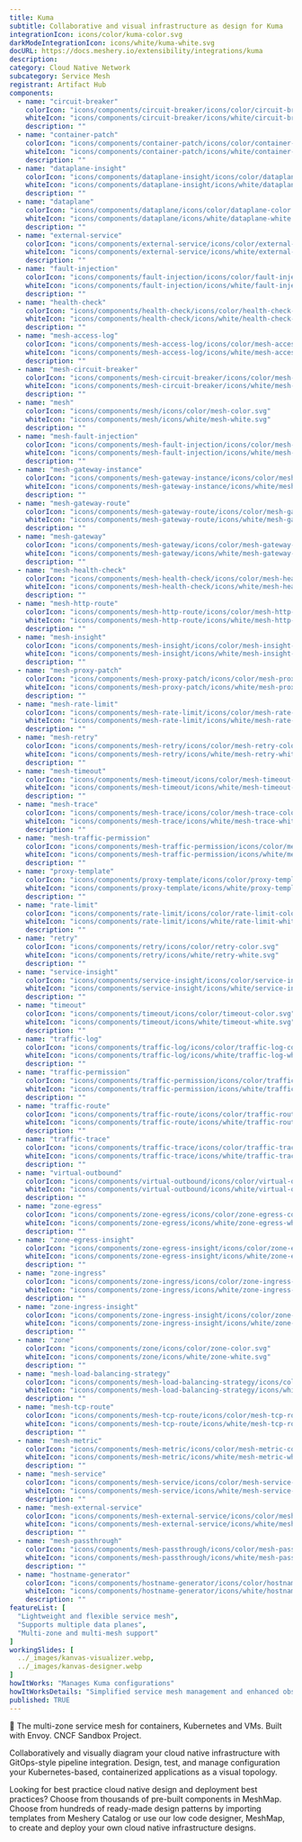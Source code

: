 ```yaml
---
title: Kuma
subtitle: Collaborative and visual infrastructure as design for Kuma
integrationIcon: icons/color/kuma-color.svg
darkModeIntegrationIcon: icons/white/kuma-white.svg
docURL: https://docs.meshery.io/extensibility/integrations/kuma
description: 
category: Cloud Native Network
subcategory: Service Mesh
registrant: Artifact Hub
components:
  - name: "circuit-breaker"
    colorIcon: "icons/components/circuit-breaker/icons/color/circuit-breaker-color.svg"
    whiteIcon: "icons/components/circuit-breaker/icons/white/circuit-breaker-white.svg"
    description: ""
  - name: "container-patch"
    colorIcon: "icons/components/container-patch/icons/color/container-patch-color.svg"
    whiteIcon: "icons/components/container-patch/icons/white/container-patch-white.svg"
    description: ""
  - name: "dataplane-insight"
    colorIcon: "icons/components/dataplane-insight/icons/color/dataplane-insight-color.svg"
    whiteIcon: "icons/components/dataplane-insight/icons/white/dataplane-insight-white.svg"
    description: ""
  - name: "dataplane"
    colorIcon: "icons/components/dataplane/icons/color/dataplane-color.svg"
    whiteIcon: "icons/components/dataplane/icons/white/dataplane-white.svg"
    description: ""
  - name: "external-service"
    colorIcon: "icons/components/external-service/icons/color/external-service-color.svg"
    whiteIcon: "icons/components/external-service/icons/white/external-service-white.svg"
    description: ""
  - name: "fault-injection"
    colorIcon: "icons/components/fault-injection/icons/color/fault-injection-color.svg"
    whiteIcon: "icons/components/fault-injection/icons/white/fault-injection-white.svg"
    description: ""
  - name: "health-check"
    colorIcon: "icons/components/health-check/icons/color/health-check-color.svg"
    whiteIcon: "icons/components/health-check/icons/white/health-check-white.svg"
    description: ""
  - name: "mesh-access-log"
    colorIcon: "icons/components/mesh-access-log/icons/color/mesh-access-log-color.svg"
    whiteIcon: "icons/components/mesh-access-log/icons/white/mesh-access-log-white.svg"
    description: ""
  - name: "mesh-circuit-breaker"
    colorIcon: "icons/components/mesh-circuit-breaker/icons/color/mesh-circuit-breaker-color.svg"
    whiteIcon: "icons/components/mesh-circuit-breaker/icons/white/mesh-circuit-breaker-white.svg"
    description: ""
  - name: "mesh"
    colorIcon: "icons/components/mesh/icons/color/mesh-color.svg"
    whiteIcon: "icons/components/mesh/icons/white/mesh-white.svg"
    description: ""
  - name: "mesh-fault-injection"
    colorIcon: "icons/components/mesh-fault-injection/icons/color/mesh-fault-injection-color.svg"
    whiteIcon: "icons/components/mesh-fault-injection/icons/white/mesh-fault-injection-white.svg"
    description: ""
  - name: "mesh-gateway-instance"
    colorIcon: "icons/components/mesh-gateway-instance/icons/color/mesh-gateway-instance-color.svg"
    whiteIcon: "icons/components/mesh-gateway-instance/icons/white/mesh-gateway-instance-white.svg"
    description: ""
  - name: "mesh-gateway-route"
    colorIcon: "icons/components/mesh-gateway-route/icons/color/mesh-gateway-route-color.svg"
    whiteIcon: "icons/components/mesh-gateway-route/icons/white/mesh-gateway-route-white.svg"
    description: ""
  - name: "mesh-gateway"
    colorIcon: "icons/components/mesh-gateway/icons/color/mesh-gateway-color.svg"
    whiteIcon: "icons/components/mesh-gateway/icons/white/mesh-gateway-white.svg"
    description: ""
  - name: "mesh-health-check"
    colorIcon: "icons/components/mesh-health-check/icons/color/mesh-health-check-color.svg"
    whiteIcon: "icons/components/mesh-health-check/icons/white/mesh-health-check-white.svg"
    description: ""
  - name: "mesh-http-route"
    colorIcon: "icons/components/mesh-http-route/icons/color/mesh-http-route-color.svg"
    whiteIcon: "icons/components/mesh-http-route/icons/white/mesh-http-route-white.svg"
    description: ""
  - name: "mesh-insight"
    colorIcon: "icons/components/mesh-insight/icons/color/mesh-insight-color.svg"
    whiteIcon: "icons/components/mesh-insight/icons/white/mesh-insight-white.svg"
    description: ""
  - name: "mesh-proxy-patch"
    colorIcon: "icons/components/mesh-proxy-patch/icons/color/mesh-proxy-patch-color.svg"
    whiteIcon: "icons/components/mesh-proxy-patch/icons/white/mesh-proxy-patch-white.svg"
    description: ""
  - name: "mesh-rate-limit"
    colorIcon: "icons/components/mesh-rate-limit/icons/color/mesh-rate-limit-color.svg"
    whiteIcon: "icons/components/mesh-rate-limit/icons/white/mesh-rate-limit-white.svg"
    description: ""
  - name: "mesh-retry"
    colorIcon: "icons/components/mesh-retry/icons/color/mesh-retry-color.svg"
    whiteIcon: "icons/components/mesh-retry/icons/white/mesh-retry-white.svg"
    description: ""
  - name: "mesh-timeout"
    colorIcon: "icons/components/mesh-timeout/icons/color/mesh-timeout-color.svg"
    whiteIcon: "icons/components/mesh-timeout/icons/white/mesh-timeout-white.svg"
    description: ""
  - name: "mesh-trace"
    colorIcon: "icons/components/mesh-trace/icons/color/mesh-trace-color.svg"
    whiteIcon: "icons/components/mesh-trace/icons/white/mesh-trace-white.svg"
    description: ""
  - name: "mesh-traffic-permission"
    colorIcon: "icons/components/mesh-traffic-permission/icons/color/mesh-traffic-permission-color.svg"
    whiteIcon: "icons/components/mesh-traffic-permission/icons/white/mesh-traffic-permission-white.svg"
    description: ""
  - name: "proxy-template"
    colorIcon: "icons/components/proxy-template/icons/color/proxy-template-color.svg"
    whiteIcon: "icons/components/proxy-template/icons/white/proxy-template-white.svg"
    description: ""
  - name: "rate-limit"
    colorIcon: "icons/components/rate-limit/icons/color/rate-limit-color.svg"
    whiteIcon: "icons/components/rate-limit/icons/white/rate-limit-white.svg"
    description: ""
  - name: "retry"
    colorIcon: "icons/components/retry/icons/color/retry-color.svg"
    whiteIcon: "icons/components/retry/icons/white/retry-white.svg"
    description: ""
  - name: "service-insight"
    colorIcon: "icons/components/service-insight/icons/color/service-insight-color.svg"
    whiteIcon: "icons/components/service-insight/icons/white/service-insight-white.svg"
    description: ""
  - name: "timeout"
    colorIcon: "icons/components/timeout/icons/color/timeout-color.svg"
    whiteIcon: "icons/components/timeout/icons/white/timeout-white.svg"
    description: ""
  - name: "traffic-log"
    colorIcon: "icons/components/traffic-log/icons/color/traffic-log-color.svg"
    whiteIcon: "icons/components/traffic-log/icons/white/traffic-log-white.svg"
    description: ""
  - name: "traffic-permission"
    colorIcon: "icons/components/traffic-permission/icons/color/traffic-permission-color.svg"
    whiteIcon: "icons/components/traffic-permission/icons/white/traffic-permission-white.svg"
    description: ""
  - name: "traffic-route"
    colorIcon: "icons/components/traffic-route/icons/color/traffic-route-color.svg"
    whiteIcon: "icons/components/traffic-route/icons/white/traffic-route-white.svg"
    description: ""
  - name: "traffic-trace"
    colorIcon: "icons/components/traffic-trace/icons/color/traffic-trace-color.svg"
    whiteIcon: "icons/components/traffic-trace/icons/white/traffic-trace-white.svg"
    description: ""
  - name: "virtual-outbound"
    colorIcon: "icons/components/virtual-outbound/icons/color/virtual-outbound-color.svg"
    whiteIcon: "icons/components/virtual-outbound/icons/white/virtual-outbound-white.svg"
    description: ""
  - name: "zone-egress"
    colorIcon: "icons/components/zone-egress/icons/color/zone-egress-color.svg"
    whiteIcon: "icons/components/zone-egress/icons/white/zone-egress-white.svg"
    description: ""
  - name: "zone-egress-insight"
    colorIcon: "icons/components/zone-egress-insight/icons/color/zone-egress-insight-color.svg"
    whiteIcon: "icons/components/zone-egress-insight/icons/white/zone-egress-insight-white.svg"
    description: ""
  - name: "zone-ingress"
    colorIcon: "icons/components/zone-ingress/icons/color/zone-ingress-color.svg"
    whiteIcon: "icons/components/zone-ingress/icons/white/zone-ingress-white.svg"
    description: ""
  - name: "zone-ingress-insight"
    colorIcon: "icons/components/zone-ingress-insight/icons/color/zone-ingress-insight-color.svg"
    whiteIcon: "icons/components/zone-ingress-insight/icons/white/zone-ingress-insight-white.svg"
    description: ""
  - name: "zone"
    colorIcon: "icons/components/zone/icons/color/zone-color.svg"
    whiteIcon: "icons/components/zone/icons/white/zone-white.svg"
    description: ""
  - name: "mesh-load-balancing-strategy"
    colorIcon: "icons/components/mesh-load-balancing-strategy/icons/color/mesh-load-balancing-strategy-color.svg"
    whiteIcon: "icons/components/mesh-load-balancing-strategy/icons/white/mesh-load-balancing-strategy-white.svg"
    description: ""
  - name: "mesh-tcp-route"
    colorIcon: "icons/components/mesh-tcp-route/icons/color/mesh-tcp-route-color.svg"
    whiteIcon: "icons/components/mesh-tcp-route/icons/white/mesh-tcp-route-white.svg"
    description: ""
  - name: "mesh-metric"
    colorIcon: "icons/components/mesh-metric/icons/color/mesh-metric-color.svg"
    whiteIcon: "icons/components/mesh-metric/icons/white/mesh-metric-white.svg"
    description: ""
  - name: "mesh-service"
    colorIcon: "icons/components/mesh-service/icons/color/mesh-service-color.svg"
    whiteIcon: "icons/components/mesh-service/icons/white/mesh-service-white.svg"
    description: ""
  - name: "mesh-external-service"
    colorIcon: "icons/components/mesh-external-service/icons/color/mesh-external-service-color.svg"
    whiteIcon: "icons/components/mesh-external-service/icons/white/mesh-external-service-white.svg"
    description: ""
  - name: "mesh-passthrough"
    colorIcon: "icons/components/mesh-passthrough/icons/color/mesh-passthrough-color.svg"
    whiteIcon: "icons/components/mesh-passthrough/icons/white/mesh-passthrough-white.svg"
    description: ""
  - name: "hostname-generator"
    colorIcon: "icons/components/hostname-generator/icons/color/hostname-generator-color.svg"
    whiteIcon: "icons/components/hostname-generator/icons/white/hostname-generator-white.svg"
    description: ""
featureList: [
  "Lightweight and flexible service mesh",
  "Supports multiple data planes",
  "Multi-zone and multi-mesh support"
]
workingSlides: [
  ../_images/kanvas-visualizer.webp,
  ../_images/kanvas-designer.webp
]
howItWorks: "Manages Kuma configurations"
howItWorksDetails: "Simplified service mesh management and enhanced observability in Kubernetes"
published: TRUE
---
```

<p>
🐻 The multi-zone service mesh for containers, Kubernetes and VMs. Built with Envoy. CNCF Sandbox Project.
</p>
<p>
    Collaboratively and visually diagram your cloud native infrastructure with GitOps-style pipeline integration. Design, test, and manage configuration your Kubernetes-based, containerized applications as a visual topology.
</p>
<p>
    Looking for best practice cloud native design and deployment best practices? Choose from thousands of pre-built components in MeshMap. Choose from hundreds of ready-made design patterns by importing templates from Meshery Catalog or use our low code designer, MeshMap, to create and deploy your own cloud native infrastructure designs.
</p>
